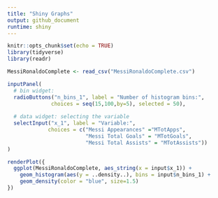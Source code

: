 ```yaml
---
title: "Shiny Graphs"
output: github_document
runtime: shiny
---
```


```r
knitr::opts_chunk$set(echo = TRUE)
library(tidyverse)
library(readr)
```

```r
MessiRonaldoComplete <- read_csv("MessiRonaldoComplete.csv")
```

```r
inputPanel(
  # bin widget:
  radioButtons("n_bins_1", label = "Number of histogram bins:",
              choices = seq(15,100,by=5), selected = 50),
 
  # data widget: selecting the variable 
  selectInput("x_1", label = "Variable:", 
             choices = c("Messi Appearances" ="MTotApps",
                         "Messi Total Goals" = "MTotGoals",
                         "Messi Total Assists" = "MTotAssists"))
)

renderPlot({
  ggplot(MessiRonaldoComplete, aes_string(x = input$x_1)) + 
    geom_histogram(aes(y = ..density..), bins = input$n_bins_1) +
    geom_density(color = "blue", size=1.5)
})
```
